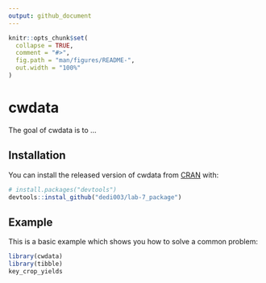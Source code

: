 ```yaml
---
output: github_document
---
```


<!-- README.md is generated from README.Rmd. Please edit that file -->

```r
knitr::opts_chunk$set(
  collapse = TRUE,
  comment = "#>",
  fig.path = "man/figures/README-",
  out.width = "100%"
)
```

# cwdata

<!-- badges: start -->
<!-- badges: end -->

The goal of cwdata is to ...

## Installation

<!-- You can install the released version of cwdata from [CRAN](https://CRAN.R-project.org) with: -->

<!-- ``` r -->
<!-- install.packages("cwdata") -->
<!-- ``` -->

You can install the released version of cwdata from [CRAN](https://CRAN.R-project.org) with:
```r
# install.packages("devtools")
devtools::instal_github("dedi003/lab-7_package")

```


## Example

This is a basic example which shows you how to solve a common problem:

```r
library(cwdata)
library(tibble)
key_crop_yields


```


